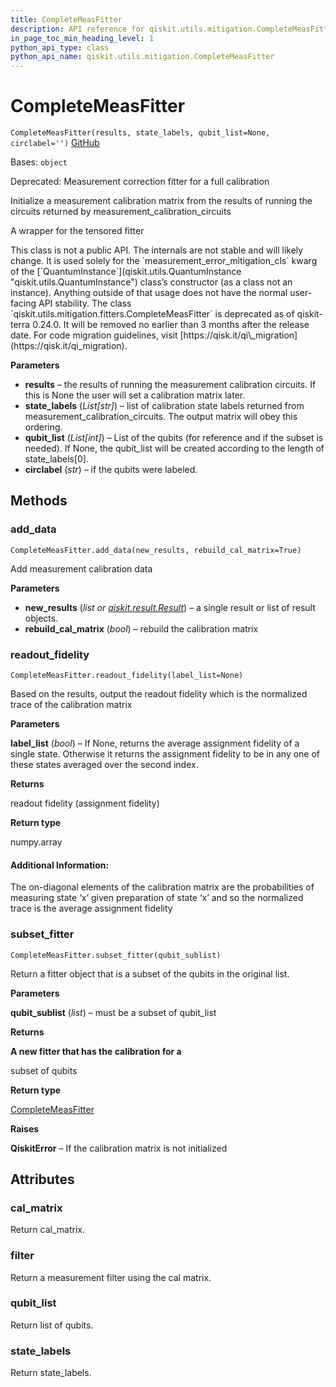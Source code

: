 ```yaml
---
title: CompleteMeasFitter
description: API reference for qiskit.utils.mitigation.CompleteMeasFitter
in_page_toc_min_heading_level: 1
python_api_type: class
python_api_name: qiskit.utils.mitigation.CompleteMeasFitter
---
```


# CompleteMeasFitter

<span id="qiskit.utils.mitigation.CompleteMeasFitter" />

`CompleteMeasFitter(results, state_labels, qubit_list=None, circlabel='')` [GitHub](https://github.com/qiskit/qiskit/tree/stable/0.24/qiskit/utils/mitigation/fitters.py "view source code")

Bases: `object`

Deprecated: Measurement correction fitter for a full calibration

Initialize a measurement calibration matrix from the results of running the circuits returned by measurement\_calibration\_circuits

A wrapper for the tensored fitter

<Admonition title="Warning" type="caution">
  This class is not a public API. The internals are not stable and will likely change. It is used solely for the `measurement_error_mitigation_cls` kwarg of the [`QuantumInstance`](qiskit.utils.QuantumInstance "qiskit.utils.QuantumInstance") class’s constructor (as a class not an instance). Anything outside of that usage does not have the normal user-facing API stability.
</Admonition>

<Admonition title="Deprecated since version 0.24.0" type="danger">
  The class `qiskit.utils.mitigation.fitters.CompleteMeasFitter` is deprecated as of qiskit-terra 0.24.0. It will be removed no earlier than 3 months after the release date. For code migration guidelines, visit [https://qisk.it/qi\_migration](https://qisk.it/qi_migration).
</Admonition>

**Parameters**

*   **results** – the results of running the measurement calibration circuits. If this is None the user will set a calibration matrix later.
*   **state\_labels** (*List\[str]*) – list of calibration state labels returned from measurement\_calibration\_circuits. The output matrix will obey this ordering.
*   **qubit\_list** (*List\[int]*) – List of the qubits (for reference and if the subset is needed). If None, the qubit\_list will be created according to the length of state\_labels\[0].
*   **circlabel** (*str*) – if the qubits were labeled.

## Methods

<span id="qiskit-utils-mitigation-completemeasfitter-add-data" />

### add\_data

<span id="qiskit.utils.mitigation.CompleteMeasFitter.add_data" />

`CompleteMeasFitter.add_data(new_results, rebuild_cal_matrix=True)`

Add measurement calibration data

**Parameters**

*   **new\_results** (*list or* [*qiskit.result.Result*](qiskit.result.Result "qiskit.result.Result")) – a single result or list of result objects.
*   **rebuild\_cal\_matrix** (*bool*) – rebuild the calibration matrix

<span id="qiskit-utils-mitigation-completemeasfitter-readout-fidelity" />

### readout\_fidelity

<span id="qiskit.utils.mitigation.CompleteMeasFitter.readout_fidelity" />

`CompleteMeasFitter.readout_fidelity(label_list=None)`

Based on the results, output the readout fidelity which is the normalized trace of the calibration matrix

**Parameters**

**label\_list** (*bool*) – If None, returns the average assignment fidelity of a single state. Otherwise it returns the assignment fidelity to be in any one of these states averaged over the second index.

**Returns**

readout fidelity (assignment fidelity)

**Return type**

numpy.array

#### Additional Information:

The on-diagonal elements of the calibration matrix are the probabilities of measuring state ‘x’ given preparation of state ‘x’ and so the normalized trace is the average assignment fidelity

<span id="qiskit-utils-mitigation-completemeasfitter-subset-fitter" />

### subset\_fitter

<span id="qiskit.utils.mitigation.CompleteMeasFitter.subset_fitter" />

`CompleteMeasFitter.subset_fitter(qubit_sublist)`

Return a fitter object that is a subset of the qubits in the original list.

**Parameters**

**qubit\_sublist** (*list*) – must be a subset of qubit\_list

**Returns**

**A new fitter that has the calibration for a**

subset of qubits

**Return type**

[CompleteMeasFitter](qiskit.utils.mitigation.CompleteMeasFitter "qiskit.utils.mitigation.CompleteMeasFitter")

**Raises**

**QiskitError** – If the calibration matrix is not initialized

## Attributes

<span id="qiskit.utils.mitigation.CompleteMeasFitter.cal_matrix" />

### cal\_matrix

Return cal\_matrix.

<span id="qiskit.utils.mitigation.CompleteMeasFitter.filter" />

### filter

Return a measurement filter using the cal matrix.

<span id="qiskit.utils.mitigation.CompleteMeasFitter.qubit_list" />

### qubit\_list

Return list of qubits.

<span id="qiskit.utils.mitigation.CompleteMeasFitter.state_labels" />

### state\_labels

Return state\_labels.

